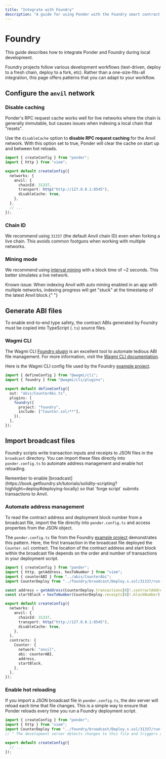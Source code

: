 ```yaml
---
title: "Integrate with Foundry"
description: "A guide for using Ponder with the Foundry smart contract development toolchain."
---
```



# Foundry

This guide describes how to integrate Ponder and Foundry during local development.

Foundry projects follow various development workflows (test-driven, deploy to a fresh chain, deploy to a fork, etc). Rather than a one-size-fits-all integration, this page offers patterns that you can adapt to your workflow.

## Configure the `anvil` network

### Disable caching

Ponder's RPC request cache works well for live networks where the chain is generally immutable, but causes issues when indexing a local chain that "resets".

Use the `disableCache` option to **disable RPC request caching** for the Anvil network. With this option set to true, Ponder will clear the cache on start up and between hot reloads.

```ts filename="ponder.config.ts" {9}
import { createConfig } from "ponder";
import { http } from "viem";

export default createConfig({
  networks: {
    anvil: {
      chainId: 31337,
      transport: http("http://127.0.0.1:8545"),
      disableCache: true,
    },
  },
  // ...
});
```

### Chain ID

We recommend using `31337` (the default Anvil chain ID) even when forking a live chain. This avoids common footguns when working with multiple networks.

### Mining mode

We recommend using [interval mining](https://book.getfoundry.sh/reference/anvil/#mining-modes) with a block time of ~2 seconds. This better simulates a live network.

<Callout type="warning">
  Known issue: When indexing Anvil with auto mining enabled in an app with
  multiple networks, indexing progress will get "stuck" at the timestamp of the
  latest Anvil block.{" "}
</Callout>

## Generate ABI files

To enable end-to-end type safety, the contract ABIs generated by Foundry must be copied into TypeScript (`.ts`) source files.

### Wagmi CLI

The Wagmi CLI [Foundry plugin](https://wagmi.sh/cli/api/plugins/foundry) is an excellent tool to automate tedious ABI file management. For more information, visit the [Wagmi CLI documentation](https://wagmi.sh/cli/getting-started).

Here is the Wagmi CLI config file used by the Foundry [example project](https://github.com/ponder-sh/ponder/tree/main/examples/with-foundry).

```ts filename="wagmi.config.ts"
import { defineConfig } from "@wagmi/cli";
import { foundry } from "@wagmi/cli/plugins";

export default defineConfig({
  out: "abis/CounterAbi.ts",
  plugins: [
    foundry({
      project: "foundry",
      include: ["Counter.sol/**"],
    }),
  ],
});
```

## Import broadcast files

Foundry scripts write transaction inputs and receipts to JSON files in the `broadcast` directory. You can import these files directly into `ponder.config.ts` to automate address management and enable hot reloading.

<Callout type="info">
  Remember to enable
  [broadcast](https://book.getfoundry.sh/tutorials/solidity-scripting?highlight=deploy#deploying-locally)
  so that `forge script` submits transactions to Anvil.
</Callout>

### Automate address management

To read the contract address and deployment block number from a broadcast file, import the file directly into `ponder.config.ts` and access properties from the JSON object.

The `ponder.config.ts` file from the Foundry [example project](https://github.com/ponder-sh/ponder/tree/main/examples/with-foundry) demonstrates this pattern. Here, the first transaction in the broadcast file deployed the `Counter.sol` contract. The location of the contract address and start block within the broadcast file depends on the order and number of transactions in your deployment script.

```ts filename="ponder.config.ts" {4, 6-7, 21-22}
import { createConfig } from "ponder";
import { http, getAddress, hexToNumber } from "viem";
import { counterABI } from "../abis/CounterAbi";
import CounterDeploy from "../foundry/broadcast/Deploy.s.sol/31337/run-latest.json";

const address = getAddress(CounterDeploy.transactions[0]!.contractAddress);
const startBlock = hexToNumber(CounterDeploy.receipts[0]!.blockNumber);

export default createConfig({
  networks: {
    anvil: {
      chainId: 31337,
      transport: http("http://127.0.0.1:8545"),
      disableCache: true,
    },
  },
  contracts: {
    Counter: {
      network: "anvil",
      abi: counterABI,
      address,
      startBlock,
    },
  },
});
```

### Enable hot reloading

If you import a JSON broadcast file in `ponder.config.ts`, the dev server will reload each time that file changes. This is a simple way to ensure that Ponder reloads every time you run a Foundry deployment script.

```ts filename="ponder.config.ts" {3-4}
import { createConfig } from "ponder";
import { http } from "viem";
import CounterDeploy from "../foundry/broadcast/Deploy.s.sol/31337/run-latest.json";
// ^ The development server detects changes to this file and triggers a hot reload.

export default createConfig({
  // ...
});
```
